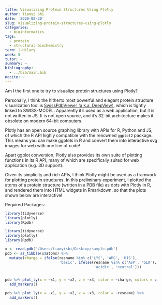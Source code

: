 ```yaml
---
title: Visualizing Protein Structures Using Plotly
author: Tianyi Shi
date: '2020-02-20'
slug: visualizing-protein-structures-using-plotly
categories:
  - bioinformatics
tags:
  - protein
  - structural biochemistry
term: 1-Hilary
week: 5
tutor: ~
summary: ~
bibliography:
  - ../bib/main.bib
nocite: ~
---
```


Am I the first one to try to visualize protein structures using Plotly?

Personally, I think the hitherto most powerful and elegant protein structure visualization tool is [SwissPdbViewer (a.k.a. DeepView)](https://spdbv.vital-it.ch/content.html), which is tightly linked to SWISS-MODEL. Apparently it's used as a web application, but it is not written in JS. It is not open source, and it's 32-bit architecture makes it obsolete on modern 64-bit computers.

Plotly has an open source graphing library with APIs for R, Python and JS, of which the R API highly compatible with the renowned `ggplot2` package. This means you can make ggplots in R and convert them into interactive svg images for web with one line of code!

Apart ggplot conversion, Plotly also provides its own suite of plotting functions in its R API, many of which are specifically suited for web application (e.g. 3D support). 

Given its simplicity and rich APIs, I think Plotly might be used as a framwork for plotting protein structures. In this preliminary experiment, I plotted the atoms of a protein structure (written in a PDB file) as dots with Plotly in R, and rendered them into HTML widgets in Rmarkdown, so that the plots shown below are interactive!

Required Packages:

```r
library(tidyverse)
library(plotly)
library(Rpdb)
```

```r
library(tidyverse)
library(plotly)
library(Rpdb)
```

```r
x <- read.pdb('/Users/tianyishi/Desktop/sample.pdb')
pdb <- as_tibble(x$atoms) %>% 
  mutate(charge = ifelse(resname %in% c('LYS', 'ARG', 'HIS'),
                         'basic', ifelse(resname %in% c('ASP', 'GLU'),
                                         'acidic', 'neutral')))


pdb %>% plot_ly(x = ~x1, y = ~x2, z = ~x3, color = ~charge, colors = c('red', 'blue', 'grey')) %>%
  add_markers()

pdb %>% plot_ly(x = ~x1, y = ~x2, z = ~x3, color = ~resname) %>%
  add_markers()
```













